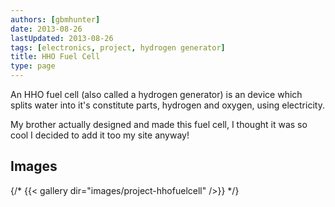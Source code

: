 ```yaml
---
authors: [gbmhunter]
date: 2013-08-26
lastUpdated: 2013-08-26
tags: [electronics, project, hydrogen generator]
title: HHO Fuel Cell
type: page
---
```


An HHO fuel cell (also called a hydrogen generator) is an device which splits water into it's constitute parts, hydrogen and oxygen, using electricity.

My brother actually designed and made this fuel cell, I thought it was so cool I decided to add it too my site anyway!

## Images

{/* {{< gallery dir="images/project-hhofuelcell" />}} */}
